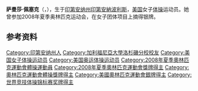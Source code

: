 {{MedalTableTop}}
{{MedalSport|女子[[體操|體操]]}}
{{MedalCompetition | [[奧林匹克運動會|奧林匹克運動會]]}}
{{MedalSilver|[[2008年夏季奧林匹克運動會|2008年北京]]|[[2008年夏季奧林匹克運動會體操比賽|團體]]}}
{{MedalBottom}}
'''萨曼莎·佩塞克'''（{{lang-en|Samantha Peszek}}，{{bd|1991年|12月14日}}），生于[[印第安纳州|印第安纳州]][[印第安納波利斯|印第安納波利斯]]，[[美国|美国]]女子[[体操|体操]]运动员。她曾参加2008年夏季奥林匹克运动会，在女子团体项目上摘得银牌。

== 参考资料 ==
{{reflist}}

{{世界竞技体操锦标赛女子团体全能冠军|2007}}

{{Authority control}}
{{DEFAULTSORT:Peszek, Samantha}}
[[Category:印第安纳州人|Category:印第安纳州人]]
[[Category:加利福尼亞大學洛杉磯分校校友|Category:加利福尼亞大學洛杉磯分校校友]]
[[Category:美国女子体操运动员|Category:美国女子体操运动员]]
[[Category:美国奥运体操运动员|Category:美国奥运体操运动员]]
[[Category:2008年夏季奧林匹克運動會體操運動員|Category:2008年夏季奧林匹克運動會體操運動員]]
[[Category:2008年夏季奧林匹克運動會獎牌得主|Category:2008年夏季奧林匹克運動會獎牌得主]]
[[Category:奧林匹克運動會體操獎牌得主|Category:奧林匹克運動會體操獎牌得主]]
[[Category:美國奧林匹克運動會銀牌得主|Category:美國奧林匹克運動會銀牌得主]]
[[Category:世界竞技体操锦标赛奖牌得主|Category:世界竞技体操锦标赛奖牌得主]]

{{US-sport-bio-stub}}